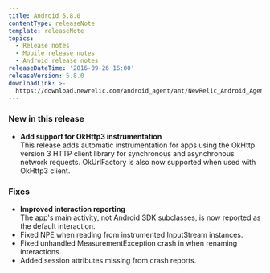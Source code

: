 ```yaml
---
title: Android 5.8.0
contentType: releaseNote
template: releaseNote
topics:
  - Release notes
  - Mobile release notes
  - Android release notes
releaseDateTime: '2016-09-26 16:00'
releaseVersion: 5.8.0
downloadLink: >-
  https://download.newrelic.com/android_agent/ant/NewRelic_Android_Agent_5.8.0.zip
---
```


### New in this release

* **Add support for OkHttp3 instrumentation**  
  This release adds automatic instrumentation for apps using the OkHttp version 3 HTTP client library for synchronous and asynchronous network requests. OkUrlFactory is also now supported when used with OkHttp3 client.

### Fixes

* **Improved interaction reporting**  
  The app's main activity, not Android SDK subclasses, is now reported as the default interaction.
* Fixed NPE when reading from instrumented InputStream instances.
* Fixed unhandled MeasurementException crash in when renaming interactions.
* Added session attributes missing from crash reports.
